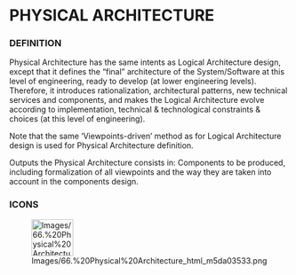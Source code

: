 
= PHYSICAL ARCHITECTURE =

=== DEFINITION ===

Physical Architecture has the same intents as Logical Architecture design, except that it defines the &ldquo;final&rdquo; architecture of the System/Software at this level of engineering, ready to develop (at lower engineering levels). Therefore, it introduces rationalization, architectural patterns, new technical services and components, and makes the Logical Architecture evolve according to implementation, technical &amp; technological constraints &amp; choices (at this level of engineering).


Note that the same &lsquo;Viewpoints-driven&rsquo; method as for Logical Architecture design is used for Physical Architecture definition.


Outputs the Physical Architecture consists in: Components to be produced, including formalization of all viewpoints and the way they are taken into account in the components design.


=== ICONS ===

[[Image:Images/66.%20Physical%20Architecture_html_m5da03533.png|75x66px]]


<br>
<br>


<br>

